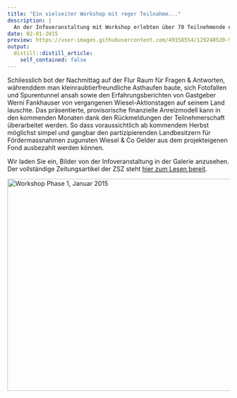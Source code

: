 ```yaml
---
title: "Ein vielseiter Workshop mit reger Teilnahme..."
description: |
  An der Infoveranstaltung mit Workshop erlebten über 70 Teilnehmende eine sehr freundschaftliche und konstruktive Stimmung. Die Lokalität auf dem vielfältigen Hof der Familie Fankhauser schuf dazu eine ausgezeichnete Voraussetzung - und war an diesem Tag bis auf den letzten Platz gefüllt. Doch lebte die gute Atmosphäre auch von den informativen und humorvollen Referaten, der aktiven Zuhörerschaft, ihren unzähligen Tischgesprächen und nicht zuletzt den engagierten Podium-Teilnehmenden: "Diese reagierten zwar mit viel Goodwill auf das Projekt" schrieb die Zürichsee Zeitung am Montag, "...brachten aber auch Vorbehalte an".
date: 02-01-2015
preview: https://user-images.githubusercontent.com/49158554/129248520-948ddf7b-3cb4-409d-9641-670058850b43.jpg
output:
  distill::distill_article:
    self_contained: false
---
```


Schliesslich bot der Nachmittag auf der Flur Raum für Fragen & Antworten, währenddem man kleinraubtierfreundliche Asthaufen baute, sich Fotofallen und Spurentunnel ansah sowie den Erfahrungsberichten von Gastgeber Werni Fankhauser von vergangenen Wiesel-Aktionstagen auf seinem Land lauschte. Das präsentierte, provisorische finanzielle Anreizmodell kann in den kommenden Monaten dank den Rückmeldungen der Teilnehmerschaft überarbeitet werden. So dass voraussichtlich ab kommendem Herbst möglichst simpel und gangbar den partizipierenden Landbesitzern für Fördermassnahmen zugunsten Wiesel & Co Gelder aus dem projekteigenen Fond ausbezahlt werden können.


Wir laden Sie ein, Bilder von der Infoveranstaltung in der Galerie anzusehen. Der vollständige Zeitungsartikel der ZSZ steht [hier zum Lesen bereit](Zeitungsartikel_Workshop_mail.pdf).

<a data-flickr-embed="true" href="https://www.flickr.com/photos/193617721@N08/albums/72157719724560715" title="Workshop Phase 1, Januar 2015"><img src="https://live.staticflickr.com/65535/51374518354_78fc0b94a9.jpg" width="640" height="480" alt="Workshop Phase 1, Januar 2015"></a><script async src="//embedr.flickr.com/assets/client-code.js" charset="utf-8"></script>
